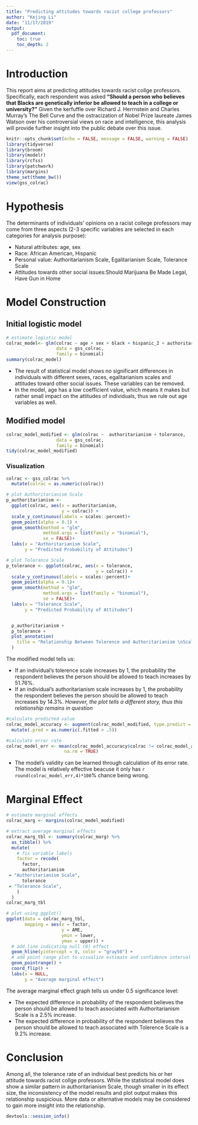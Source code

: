 ```yaml
---
title: "Predicting attitudes towards racist college professors"
author: "Kejing Li"
date: "11/17/2019"
output: 
  pdf_document:
    toc: true
    toc_depth: 2
---
```

# Introduction 

This report aims at predicting attitudes towards racist collge professors. Specifically, each respondent was asked **“Should a person who believes that Blacks are genetically inferior be allowed to teach in a college or university?”** Given the kerfuffle over Richard J. Herrnstein and Charles Murray’s The Bell Curve and the ostracization of Nobel Prize laureate James Watson over his controversial views on race and intelligence, this analysis will provide further insight into the public debate over this issue.

```r
knitr::opts_chunk$set(echo = FALSE, message = FALSE, warning = FALSE)
library(tidyverse)
library(broom)
library(modelr)
library(rcfss)
library(patchwork)
library(margins)
theme_set(theme_bw())
view(gss_colrac)
```

# Hypothesis

The determinants of individuals’ opinions on a racist college professors may come from three aspects (2-3 specific variables are selected in each categories for analysis purpose): 

- Natural attributes: age, sex
- Race: African American, Hispanic
- Personal value: Authoritarianism Scale, Egalitarianism Scale, Tolerance Scale
- Attitudes towards other social issues:Should Marijuana Be Made Legal, Have Gun in Home

# Model Construction 

## Initial logistic model 
```r
# estimate logistic model 
colrac_model<- glm(colrac ~ age + sex + black + hispanic_2 + authoritarianism + egalit_scale + tolerance + grass + owngun,
                   data = gss_colrac,
                   family = binomial)
summary(colrac_model)
```
- The result of statistical model shows no significant differences in individuals with different sexes, races, egalitarianism scales and attitudes toward other social issues. These variables can be removed.
- In the model, age has a low coefficient value, which means it makes but rather small impact on the attitudes of individuals, thus we rule out age variables as well. 


## Modified model
```r
colrac_model_modified <- glm(colrac ~  authoritarianism + tolerance,
                   data = gss_colrac,
                   family = binomial)
tidy(colrac_model_modified)
```

### Visualization 
```r
colrac <- gss_colrac %>%
  mutate(colrac = as.numeric(colrac))

# plot Authoritarianism Scale
p_authoritarianism <- 
  ggplot(colrac, aes(x = authoritarianism,
                     y = colrac)) +
  scale_y_continuous(labels = scales::percent)+
  geom_point(alpha = 0.1) +
  geom_smooth(method = "glm",
              method.args = list(family = "binomial"),
              se = FALSE)+
  labs(x = "Authoritarianism Scale",
       y = "Predicted Probability of Attitudes")

# plot Tolerance Scale
p_tolerance <- ggplot(colrac, aes(x = tolerance,
                                  y = colrac)) +
  scale_y_continuous(labels = scales::percent)+
  geom_point(alpha = 0.1)+
  geom_smooth(method = "glm",
              method.args = list(family = "binomial"),
              se = FALSE)+ 
  labs(x = "Tolerance Scale",
       y = "Predicted Probability of Attitudes")


  p_authoritarianism +
  p_tolerance +
  plot_annotation(
    title = "Relationship Between Tolerence and Authoritarianism \nScales and Attitudes",
  )
```


The modified model tells us:

- If an individual's tolerence scale increases by 1, the probability the respondent believes the person should be allowed to teach increases by 51.76%.
- If an individual's authoritarianism scale increases by 1, the probability the respondent believes the person should be allowed to teach increases by 14.3%. *However, the plot tells a different story, thus this relationship remains in question*
```r
#calculate predicted value
colrac_model_accuracy <- augment(colrac_model_modified, type.predict = "response") %>%
  mutate(.pred = as.numeric(.fitted > .5))

#calculate error rate
colrac_model_err <- mean(colrac_model_accuracy$colrac != colrac_model_accuracy$.pred,
                      na.rm = TRUE)
```
- The model's validity can be learned through calculation of its error rate. The model is relatively effective beacuse it only has `r round(colrac_model_err,4)*100`% chance being wrong.


# Marginal Effect 

```r
# estimate marginal effects
colrac_marg <- margins(colrac_model_modified)

# extract average marginal effects
colrac_marg_tbl <- summary(colrac_marg) %>%
  as_tibble() %>%
  mutate(
    # fix variable labels
    factor = recode(
      factor,
      authoritarianism
 = "Authoritarianism Scale",
      tolerance
 = "Tolerance Scale",
    )
  )
colrac_marg_tbl
```

```r
# plot using ggplot()
ggplot(data = colrac_marg_tbl,
       mapping = aes(x = factor,
                     y = AME,
                     ymin = lower,
                     ymax = upper)) +
  # add line indicating null (0) effect
  geom_hline(yintercept = 0, color = "gray50") +
  # add point range plot to visualize estimate and confidence interval
  geom_pointrange() +
  coord_flip() +
  labs(x = NULL,
       y = "Average marginal effect")
```
The average marginal effect graph tells us under 0.5 significance level:

- The expected difference in probability of the respondent believes the person should be allowed to teach associated with Authoritarianism Scale is a 2.5% increase.
- The expected difference in probability of the respondent believes the person should be allowed to teach associated with Tolerence Scale is a 9.2% increase.

# Conclusion
Among all, the tolerance rate of an individual best predicts his or her attitude towards racist collge professors. While the statistical model does show a similar pattern in authoritarianism Scale, though smaller in its effect size, the inconsistency of the model results and plot output makes this relationship suspicious. More data or alternative models may be considered to gain more insight into the relationship. 

```r
devtools::session_info()
```
